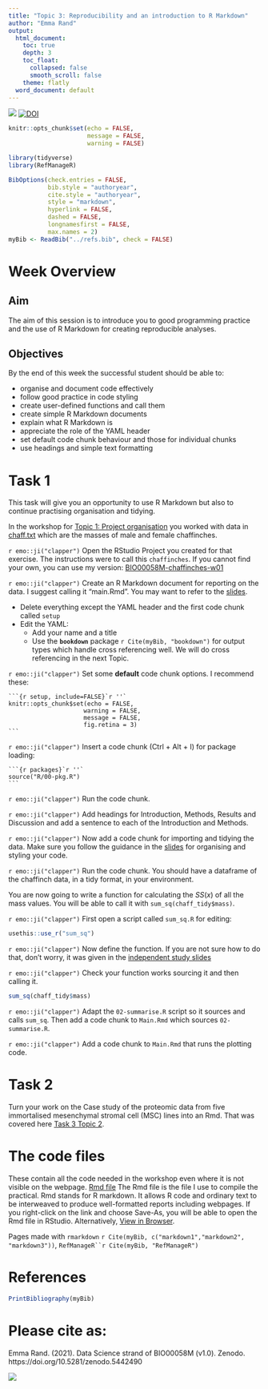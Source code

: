 ```yaml
---
title: "Topic 3: Reproducibility and an introduction to R Markdown"
author: "Emma Rand"
output:
  html_document:
    toc: true
    depth: 3
    toc_float:
      collapsed: false
      smooth_scroll: false
    theme: flatly
  word_document: default
---
```



![](../pics/58M.png)
[![DOI](https://zenodo.org/badge/DOI/10.5281/zenodo.5442490.svg)](https://doi.org/10.5281/zenodo.5442490)

```r
knitr::opts_chunk$set(echo = FALSE,
                      message = FALSE,
                      warning = FALSE)
```

```r
library(tidyverse)
library(RefManageR)
```


```r
BibOptions(check.entries = FALSE,
           bib.style = "authoryear",
           cite.style = "authoryear",
           style = "markdown",
           hyperlink = FALSE,
           dashed = FALSE,
           longnamesfirst = FALSE,
           max.names = 2)
myBib <- ReadBib("../refs.bib", check = FALSE)
```


# Week Overview

## Aim
The aim of this session is to introduce you to good programming practice and the use of R Markdown for creating reproducible analyses.

## Objectives
By the end of this week the successful student should be able to:

-  organise and document code effectively
-  follow good practice in code styling
-  create user-defined functions and call them
-  create simple R Markdown documents
-  explain what R Markdown is
-  appreciate the role of the YAML header
-  set default code chunk behaviour and those for individual chunks
-  use headings and simple text formatting

# Task 1

This task will give you an opportunity to use R Markdown but also to continue practising organisation and tidying.

In the workshop for [Topic 1: Project organisation](01_project_organisation.html) you worked with data in [chaff.txt](../data-raw/chaff.txt) which are the masses of male and female chaffinches.

`r emo::ji("clapper")` Open the RStudio Project you created for that exercise. The instructions were to call this `chaffinches`. If you cannot find your own, you can use my version: [BIO00058M-chaffinches-w01](https://github.com/3mmaRand/BIO00058M-chaffinches-w01)

`r emo::ji("clapper")` Create an R Markdown document for reporting on the data. I suggest calling it "main.Rmd". You may want to refer to the [slides](../slides/03_repro_and_intro_to_rmarkdown.html).

   -  Delete everything except the YAML header and the first code chunk called `setup` 
   -  Edit the YAML:
      -  Add your name and a title  
      -  Use the **`bookdown`** package `r Cite(myBib, "bookdown")`  for output types which handle cross referencing well. We will do cross referencing in the next Topic. 

`r emo::ji("clapper")` Set some **default** code chunk options. I recommend these:
````
```{r setup, include=FALSE}`r ''`
knitr::opts_chunk$set(echo = FALSE, 
                     warning = FALSE,
                     message = FALSE,
                     fig.retina = 3)
```
````
`r emo::ji("clapper")` Insert a code chunk (Ctrl + Alt + I) for package loading:
````
```{r packages}`r ''`
source("R/00-pkg.R")
```
````

`r emo::ji("clapper")` Run the code chunk.


`r emo::ji("clapper")` Add headings for Introduction, Methods, Results and Discussion and add a sentence to each of the Introduction and Methods.

`r emo::ji("clapper")` Now add a code chunk for importing and tidying the data. Make sure you follow the guidance in the [slides](../slides/03_repro_and_intro_to_rmarkdown.html) for organising and styling your code. 

`r emo::ji("clapper")` Run the code chunk. You should have a dataframe of the chaffinch data, in a tidy format, in your environment.

You are now going to write a function for calculating the $SS(x)$ of all the mass values. You will be able to call it with `sum_sq(chaff_tidy$mass)`.

`r emo::ji("clapper")` First open a script called `sum_sq.R` for editing:
```r
usethis::use_r("sum_sq")
```

`r emo::ji("clapper")` Now define the function. If you are not sure how to do that, don't worry, it was given in the [independent study slides](https://3mmarand.github.io/BIO00058M-Data-science-2020/slides/03_repro_and_intro_to_rmarkdown.html#32)


`r emo::ji("clapper")` Check your function works sourcing it and then calling it.
```r
sum_sq(chaff_tidy$mass)
```

`r emo::ji("clapper")` Adapt the `02-summarise.R` script so it sources and calls `sum_sq`. Then add a code chunk to `Main.Rmd` which sources `02-summarise.R`.

`r emo::ji("clapper")` Add a code chunk to `Main.Rmd` that runs the plotting code.

# Task 2
Turn your work on the Case study of the proteomic data from five immortalised mesenchymal stromal cell (MSC) lines into an Rmd.  That was covered here [Task 3 Topic 2](02_tidying_data.html#Task_3).



# The code files
These contain all the code needed in the workshop even where it is not visible on the webpage.
[Rmd file](03_repro_and_intro_to_rmarkdown.Rmd) The Rmd file is the file I use to compile the practical. Rmd stands for R markdown. It allows R code and ordinary text to be interweaved to produce well-formatted reports including webpages. If you right-click on the link and choose Save-As, you will be able to open the Rmd file in RStudio. Alternatively, [View in Browser](https://github.com/3mmaRand/BIO00058M-Data-science-2020/blob/master/workshops/03_repro_and_intro_to_rmarkdown.Rmd).


Pages made with `rmarkdown` `r Cite(myBib, c("markdown1","markdown2", "markdown3"))`, `RefManageR``r Cite(myBib, "RefManageR")` 


# References 

```r
PrintBibliography(myBib)  
```

# Please cite as:

Emma Rand. (2021). Data Science strand of BIO00058M (v1.0). Zenodo. https://doi.org/10.5281/zenodo.5442490

![](../pics/58Mend.png)


